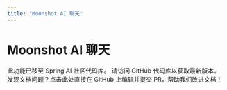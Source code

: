 ```yaml
---
title: "Moonshot AI 聊天"
---
```


# Moonshot AI 聊天

<Note>
此功能已移至 Spring AI 社区代码库。
</Note>

<Card title="Spring AI 社区 - Moonshot" icon="github" href="https://github.com/spring-ai-community/moonshot">
  请访问 GitHub 代码库以获取最新版本。
</Card>

<Card title="文档有误？请协助编辑" icon="pencil" href="https://github.com/javaai-pig4cloud-com/javaai-docs/edit/main/spring-ai/api/chat/moonshot-chat.mdx">
  发现文档问题？点击此处直接在 GitHub 上编辑并提交 PR，帮助我们改进文档！
</Card>
